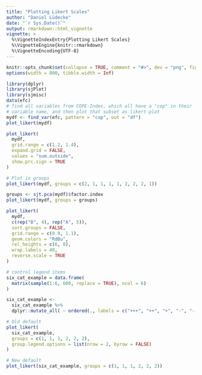 ```yaml
---
title: "Plotting Likert Scales"
author: "Daniel Lüdecke"
date: "`r Sys.Date()`"
output: rmarkdown::html_vignette
vignette: >
  %\VignetteIndexEntry{Plotting Likert Scales}
  %\VignetteEngine{knitr::rmarkdown}
  %\VignetteEncoding{UTF-8}
---
```


```r
knitr::opts_chunk$set(collapse = TRUE, comment = "#>", dev = "png", fig.width = 7, fig.height = 6, message = FALSE, warning = FALSE)
options(width = 800, tibble.width = Inf)
```

```r
library(dplyr)
library(sjPlot)
library(sjmisc)
data(efc)
# find all variables from COPE-Index, which all have a "cop" in their
# variable name, and then plot that subset as likert-plot
mydf <- find_var(efc, pattern = "cop", out = "df")
plot_likert(mydf)
```

```r
plot_likert(
  mydf,
  grid.range = c(1.2, 1.4),
  expand.grid = FALSE,
  values = "sum.outside",
  show.prc.sign = TRUE
)
```

```r
# Plot in groups
plot_likert(mydf, groups = c(2, 1, 1, 1, 1, 2, 2, 2, 1))
```

```r
groups <- sjt.pca(mydf)$factor.index
plot_likert(mydf, groups = groups)
```


```r
plot_likert(
  mydf,
  c(rep("B", 4), rep("A", 5)),
  sort.groups = FALSE,
  grid.range = c(0.9, 1.1),
  geom.colors = "RdBu",
  rel_heights = c(6, 8),
  wrap.labels = 40,
  reverse.scale = TRUE
)
```

```r
# control legend items
six_cat_example = data.frame(
  matrix(sample(1:6, 600, replace = TRUE), ncol = 6)
)

six_cat_example <-
  six_cat_example %>%
  dplyr::mutate_all( ~ ordered(., labels = c("+++", "++", "+", "-", "--", "---")))

# Old default
plot_likert(
  six_cat_example,
  groups = c(1, 1, 1, 2, 2, 2),
  group.legend.options = list(nrow = 2, byrow = FALSE)
)

# New default
plot_likert(six_cat_example, groups = c(1, 1, 1, 2, 2, 2))
```

